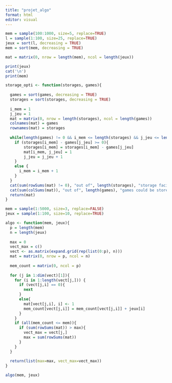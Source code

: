 ```yaml
---
title: "projet_algo"
format: html
editor: visual
---
```


```r
mem = sample(100:1000, size=5, replace=TRUE)
l = sample(1:100, size=25, replace=TRUE)
jeux = sort(l, decreasing = TRUE)
mem = sort(mem, decreasing = TRUE)

mat = matrix(0, nrow = length(mem), ncol = length(jeux))

print(jeux)
cat('\n')
print(mem)
```

```r
storage_opti <- function(storages, games){
  
  games = sort(games, decreasing = TRUE)
  storages = sort(storages, decreasing = TRUE)
  
  i_mem = 1
  j_jeu = 1
  mat = matrix(0, nrow = length(storages), ncol = length(games))
  colnames(mat) = games
  rownames(mat) = storages
  
  while(length(games) != 0 && i_mem <= length(storages) && j_jeu <= length(games)){
    if (storages[i_mem] - games[j_jeu] >= 0){
        storages[i_mem] = storages[i_mem] - games[j_jeu]
        mat[i_mem, j_jeu] = 1
        j_jeu = j_jeu + 1
    }
    else {
      i_mem = i_mem + 1
    }
  }
  cat(sum(rowSums(mat) != 0), "out of", length(storages), "storage facilities were used \n")
  cat(sum(colSums(mat)), "out of", length(games), "games could be stored")
  return(mat)
}
```

```r
mem = sample(1:5000, size=3, replace=FALSE)
jeux = sample(1:100, size=10, replace=TRUE)
```

```r
algo <- function(mem, jeux){
  p = length(mem)
  n = length(jeux)
  
  max = 0
  vect_max = c()
  vect <- as.matrix(expand.grid(rep(list(0:p), n)))
  mat = matrix(0, nrow = p, ncol = n)
  
  mem_count = matrix(0, ncol = p)
  
  for (j in 1:dim(vect)[1]){
    for (i in 1:length(vect[j,])) {
      if (vect[j,i] == 0){
        next
      }
      else{
        mat[vect[j,i], i] <- 1
        mem_count[vect[j,i]] = mem_count[vect[j,i]] + jeux[i]
      }
    }
    if (all(mem_count <= mem)){
      if (sum(rowSums(mat)) > max){
        vect_max = vect[j,]
        max = sum(rowSums(mat))
      }
    }
  }
  
  return(list(max=max, vect_max=vect_max))
}

algo(mem, jeux)
```
